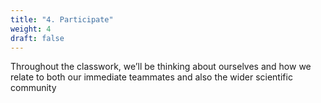 ```yaml
---
title: "4. Participate"
weight: 4
draft: false
---
```


Throughout the classwork, we'll be thinking about ourselves and how we relate to both our immediate teammates and also the wider scientific community
